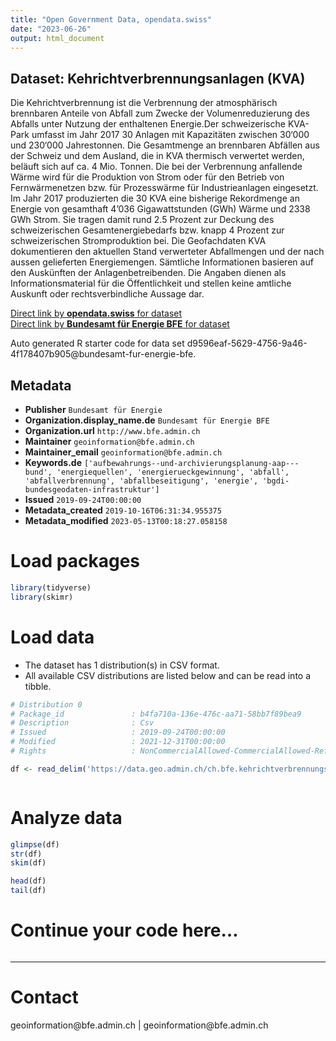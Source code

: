 ```yaml
---
title: "Open Government Data, opendata.swiss"
date: "2023-06-26"
output: html_document
---
```


## Dataset: Kehrichtverbrennungsanlagen (KVA)

Die Kehrichtverbrennung ist die Verbrennung der atmosphärisch brennbaren Anteile von Abfall zum Zwecke der Volumenreduzierung des Abfalls unter Nutzung der enthaltenen Energie.Der schweizerische KVA-Park umfasst im Jahr 2017 30 Anlagen mit Kapazitäten zwischen 30‘000 und 230‘000 Jahrestonnen. Die Gesamtmenge an brennbaren Abfällen aus der Schweiz und dem Ausland, die in KVA thermisch verwertet werden, beläuft sich auf ca. 4 Mio. Tonnen. Die bei der Verbrennung anfallende Wärme wird für die Produktion von Strom oder für den Betrieb von Fernwärmenetzen bzw. für Prozesswärme für Industrieanlagen eingesetzt. Im Jahr 2017 produzierten die 30 KVA eine bisherige Rekordmenge an Energie von gesamthaft 4'036 Gigawattstunden (GWh) Wärme und 2338 GWh Strom. Sie tragen damit rund 2.5 Prozent zur Deckung des schweizerischen Gesamtenergiebedarfs bzw. knapp 4 Prozent zur schweizerischen Stromproduktion bei. Die Geofachdaten KVA dokumentieren den aktuellen Stand verwerteter Abfallmengen und der nach aussen gelieferten Energiemengen. Sämtliche Informationen basieren auf den Auskünften der Anlagenbetreibenden. Die Angaben dienen als Informationsmaterial für die Öffentlichkeit und stellen keine amtliche Auskunft oder rechtsverbindliche Aussage dar.

[Direct link by **opendata.swiss** for dataset](https://opendata.swiss/de/dataset/kehrichtverbrennungsanlagen-kva)<br>
[Direct link by **Bundesamt für Energie BFE** for dataset](https://www.bfe.admin.ch/kehrichtverbrennungsanlagen)

Auto generated R starter code for data set d9596eaf-5629-4756-9a46-4f178407b905@bundesamt-fur-energie-bfe.

## Metadata

- **Publisher** `Bundesamt für Energie`
- **Organization.display_name.de** `Bundesamt für Energie BFE`
- **Organization.url** `http://www.bfe.admin.ch`
- **Maintainer** `geoinformation@bfe.admin.ch`
- **Maintainer_email** `geoinformation@bfe.admin.ch`
- **Keywords.de** `['aufbewahrungs--und-archivierungsplanung-aap---bund', 'energiequellen', 'energierueckgewinnung', 'abfall', 'abfallverbrennung', 'abfallbeseitigung', 'energie', 'bgdi-bundesgeodaten-infrastruktur']`
- **Issued** `2019-09-24T00:00:00`
- **Metadata_created** `2019-10-16T06:31:34.955375`
- **Metadata_modified** `2023-05-13T00:18:27.058158`


# Load packages

```r

library(tidyverse)
library(skimr)

```

# Load data

-   The dataset has 1 distribution(s) in CSV format.
-   All available CSV distributions are listed below and can be read into a tibble.

```r

# Distribution 0
# Package_id               : b4fa710a-136e-476c-aa71-58bb7f89bea9
# Description              : Csv
# Issued                   : 2019-09-24T00:00:00
# Modified                 : 2021-12-31T00:00:00
# Rights                   : NonCommercialAllowed-CommercialAllowed-ReferenceRequired

df <- read_delim('https://data.geo.admin.ch/ch.bfe.kehrichtverbrennungsanlagen/kehrichtverbrennungsanlagen/kehrichtverbrennungsanlagen_2056.csv.zip')



```

# Analyze data

```r

glimpse(df)
str(df)
skim(df)

head(df)
tail(df)

```

# Continue your code here...

```r

```

------------------------------------------------------------------------

# Contact

geoinformation@bfe.admin.ch | geoinformation@bfe.admin.ch
